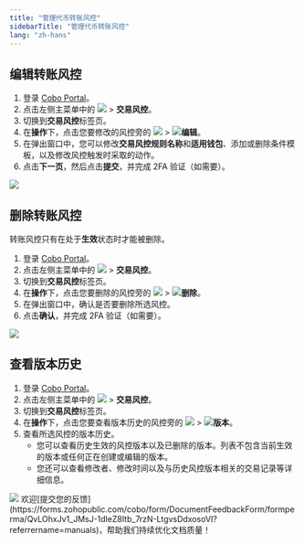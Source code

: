 ```yaml
---
title: "管理代币转账风控"
sidebarTitle: "管理代币转账风控"
lang: "zh-hans"
---
```


## 编辑转账风控



1. 登录 [Cobo Portal](https://portal.cobo.com/login)。
2. 点击左侧主菜单中的 <img src="/cn/images/common/wallets_icon_cn.svg" className="icon"/> > **交易风控**。
3. 切换到**交易风控**标签页。
4. 在**操作**下，点击您要修改的风控旁的 <img src="/cn/images/common/icon_more.svg" className="icon"/> > <img src="/cn/images/common/icon_edit.svg" className="icon"/>**编辑**。
5. 在弹出窗口中，您可以修改**交易风控规则名称**和**适用钱包**、添加或删除条件模板，以及修改风控触发时采取的动作。
6. 点击**下一页**，然后点击**提交**，并完成 2FA 验证（如需要）。
<img src="/cn/images/risk-controls/edit-transfer-policy-cn.png" className="screenshot_full_screen"/>

## 删除转账风控
<Note>转账风控只有在处于**生效**状态时才能被删除。</Note>
1. 登录 [Cobo Portal](https://portal.cobo.com/login)。
2. 点击左侧主菜单中的 <img src="/cn/images/common/wallets_icon.svg" className="icon"/> > **交易风控**。
3. 切换到**交易风控**标签页。
4. 在**操作**下，点击您要删除的风控旁的 <img src="/cn/images/common/icon_more.svg" className="icon"/> > <img src="/cn/images/common/icon_delete.svg" className="icon"/>**删除**。
5. 在弹出窗口中，确认是否要删除所选风控。
6. 点击**确认**，并完成 2FA 验证（如需要）。
<img src="/cn/images/risk-controls/edit-transfer-policy-cn.png" className="screenshot_full_screen"/>

## 查看版本历史
1. 登录 [Cobo Portal](https://portal.cobo.com/login)。
2. 点击左侧主菜单中的 <img src="/cn/images/common/wallets_icon.svg" className="icon"/> > **交易风控**。
3. 切换到**交易风控**标签页。
4. 在**操作**下，点击您要查看版本历史的风控旁的 <img src="/cn/images/common/icon_more.svg" className="icon"/> > <img src="/cn/images/common/icon_revisions.svg" className="icon"/>**版本**。
5. 查看所选风控的版本历史。
   - 您可以查看历史生效的风控版本以及已删除的版本。列表不包含当前生效的版本或任何正在创建或编辑的版本。
   - 您还可以查看修改者、修改时间以及与历史风控版本相关的交易记录等详细信息。

<img src="/cn/images/risk-controls/edit-transfer-policy-cn.png" className="screenshot_full_screen"/>
<Tip>欢迎[提交您的反馈](https://forms.zohopublic.com/cobo/form/DocumentFeedbackForm/formperma/QvLOhxJv1_JMsJ-1dleZ8Itb_7rzN-LtgvsDdxosoVI?referrername=manuals)，帮助我们持续优化文档质量！</Tip>